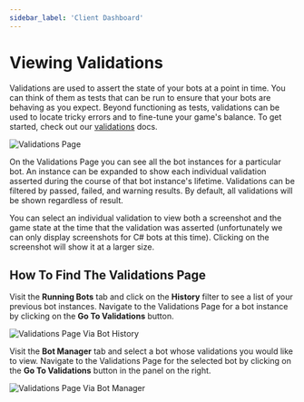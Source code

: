 ---
sidebar_label: 'Client Dashboard'
---

# Viewing Validations

Validations are used to assert the state of your bots at a point in time. You can think of them as tests that can be run to
ensure that your bots are behaving as you expect. Beyond functioning as tests, validations can be used to locate tricky errors
and to fine-tune your game's balance. To get started, check out our [validations](../validations/quickstart) docs.

![Validations Page](img/validation-dashboard/home.png)

On the Validations Page you can see all the bot instances for a particular bot. An instance can be expanded to show
each individual validation asserted during the course of that bot instance's lifetime. Validations can be filtered by passed,
failed, and warning results. By default, all validations will be shown regardless of result.

You can select an individual validation to view both a screenshot and the game state at the time
that the validation was asserted (unfortunately we can only display screenshots for C# bots at this time). Clicking on
the screenshot will show it at a larger size.

## How To Find The Validations Page

Visit the **Running Bots** tab and click on the **History** filter to see a list of your previous bot instances. Navigate to the
Validations Page for a bot instance by clicking on the **Go To Validations** button.

![Validations Page Via Bot History](img/validation-dashboard/navigate-from-bot-history.png)

Visit the **Bot Manager** tab and select a bot whose validations you would like to view. Navigate to the Validations Page
for the selected bot by clicking on the **Go To Validations** button in the panel on the right.

![Validations Page Via Bot Manager](img/validation-dashboard/bot-details-preview.png)